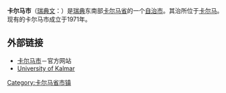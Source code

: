{{Infobox Kommun|
fullname=Kalmar kommun|
coatofarms=[[File:Kalmar_vapen.svg|100px]]|
county=[[卡尔马省|卡尔马省]]|
province=[[斯莫兰|斯莫兰]]|
capital=[[卡尔马|卡尔马]]|
map=[[File:Kalmar_Municipality_in_Kalmar_County.png|200px]]|
arearank=第122名|
area=965.20|
arealand=961.76|
populationrank=第32名|
population=61,321|
densityrank=第80名|
populationdensity=63.8|
website=http://www.kalmar.se/|
footnotes=面积与人口统计数据来自[[瑞典统计局|瑞典统计局]]，截至2006年12月31日}}

'''卡尔马市'''（[[瑞典文|瑞典文]]：{{lang|sv|''Kalmar kommun''}}）是[[瑞典|瑞典]]东南部[[卡尔马省|卡尔马省]]的一个[[瑞典自治市|自治市]]。其治所位于[[卡尔马|卡尔马]]。现有的卡尔马市成立于1971年。

== 外部链接 ==
* [http://www.kalmar.se/ 卡尔马市]{{Wayback|url=http://www.kalmar.se/ |date=20051023200840 }}－官方网站
* [https://web.archive.org/web/20020811053907/http://www.hik.se/english/ University of Kalmar]

{{Kalmar County}}
{{Localities in Kalmar Municipality}}

{{coord|56|40|N|16|22|E|region:SE_type:adm2nd|display=title}}

[[Category:卡尔马省市镇|Category:卡尔马省市镇]]